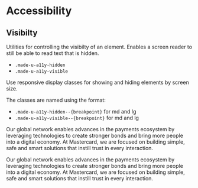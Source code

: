
<Meta title="Utility Classes/Accessibility" />

# Accessibility

## Visibilty

Utilities for controlling the visibilty of an element. Enables a screen reader to still be able to read text that is hidden.

-   `.made-u-a11y-hidden`
-   `.made-u-a11y-visible`

Use responsive display classes for showing and hiding elements by screen size.

The classes are named using the format:

-   `.made-u-a11y-hidden--{breakpoint}` for md and lg
-   `.made-u-a11y-visible--{breakpoint}` for md and lg

<Canvas>
	<Story name="Accessibility">
		<p class="made-u-a11y-hidden">
			Our global network enables advances in the payments ecosystem by
			leveraging technologies to create stronger bonds and bring more
			people into a digital economy. At Mastercard, we are focused on
			building simple, safe and smart solutions that instill trust in
			every interaction.
		</p>
		<p class="made-u-a11y-visible">
			Our global network enables advances in the payments ecosystem by
			leveraging technologies to create stronger bonds and bring more
			people into a digital economy. At Mastercard, we are focused on
			building simple, safe and smart solutions that instill trust in
			every interaction.
		</p>
	</Story>
</Canvas>
